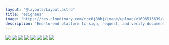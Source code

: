 ```yaml
---
layout: "@layouts/Layout.astro"
title: "esignees"
image: "https://res.cloudinary.com/dsc0j8hhj/image/upload/v1696513639/work-sample/esignees.png"
description: "End-to-end platform to sign, request, and verify document's signature with asymmetric encryption"
---
```



<div class="not-prose mt-5 flex justify-end gap-2 border-b-2 border-black pb-8">
  <ExternalLink text="Live Demo" link="https://esignees.web.app/" />
  <ExternalLink
    text="Github"
    link="https://github.com/qonit-filza?tab=repositories&q=esignees&type=&language=&sort="
  />
</div>

<div class="not-prose mt-12 grid grid-cols-2 gap-10">
  <img
    class=" mx-auto mb-0 border border-black"
    src="/img/esignees/add-edit-signature.jpeg"
  />
  <img
    class=" mx-auto mb-0 border border-black"
    src="/img/esignees/append-signature.jpeg"
  />
  <img
    class=" mx-auto mb-0 border border-black"
    src="/img/esignees/contact.jpeg"
  />
  <img
    class=" mx-auto mb-0 border border-black"
    src="/img/esignees/document-and-message-detail.jpeg"
  />
  <img
    class=" mx-auto mb-0 h-full border border-black object-contain"
    src="/img/esignees/document-verification.jpeg"
  />
  <img
    class=" mx-auto mb-0 border border-black"
    src="/img/esignees/inbox.jpeg"
  />
  <img
    class=" mx-auto mb-0 border border-black"
    src="/img/esignees/package.jpeg"
  />
  <img
    class=" mx-auto mb-0 border border-black"
    src="/img/esignees/payment.jpeg"
  />
</div>
